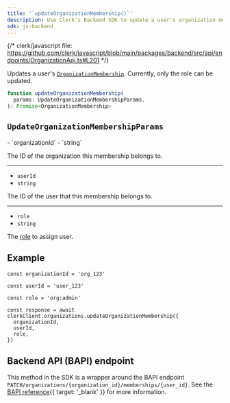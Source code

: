 ```yaml
---
title: '`updateOrganizationMembership()`'
description: Use Clerk's Backend SDK to update a user's organization membership.
sdk: js-backend
---
```


{/* clerk/javascript file: https://github.com/clerk/javascript/blob/main/packages/backend/src/api/endpoints/OrganizationApi.ts#L201 */}

Updates a user's [`OrganizationMembership`](/docs/references/backend/types/backend-organization-membership). Currently, only the role can be updated.

```ts
function updateOrganizationMembership(
  params: UpdateOrganizationMembershipParams,
): Promise<OrganizationMembership>
```

## `UpdateOrganizationMembershipParams`

<Properties>
  - `organizationId`
  - `string`

  The ID of the organization this membership belongs to.

  ---

  - `userId`
  - `string`

  The ID of the user that this membership belongs to.

  ---

  - `role`
  - `string`

  The [role](/docs/guides/organizations/roles-and-permissions) to assign user.
</Properties>

## Example

<Include src="_partials/backend/usage" />

```tsx {{ mark: [5, 17] }}
const organizationId = 'org_123'

const userId = 'user_123'

const role = 'org:admin'

const response = await clerkClient.organizations.updateOrganizationMembership({
  organizationId,
  userId,
  role,
})
```

## Backend API (BAPI) endpoint

This method in the SDK is a wrapper around the BAPI endpoint `PATCH/organizations/{organization_id}/memberships/{user_id}`. See the [BAPI reference](/docs/reference/backend-api/tag/organization-memberships/patch/organizations/\{organization_id}/memberships/\{user_id}){{ target: '_blank' }} for more information.
